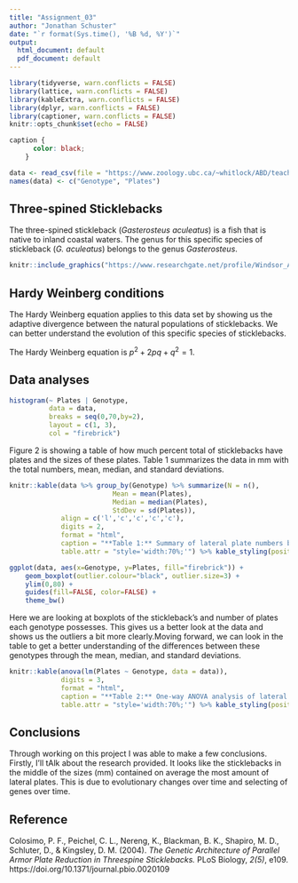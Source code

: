 ```yaml
---
title: "Assignment_03"
author: "Jonathan Schuster"
date: "`r format(Sys.time(), '%B %d, %Y')`"
output:
  html_document: default
  pdf_document: default
---
```

 <!-- This chunk is storing tidyverse, lattice, and kableExtra into my library. Prepares my Rmd file with the necessary packages to run lines of code. --> 
```r
library(tidyverse, warn.conflicts = FALSE)
library(lattice, warn.conflicts = FALSE)
library(kableExtra, warn.conflicts = FALSE)
library(dplyr, warn.conflicts = FALSE)
library(captioner, warn.conflicts = FALSE)
knitr::opts_chunk$set(echo = FALSE)
```
 <!-- This chunk is styling captions on the markdown document, specifically my table captions. --> 
```css
caption {
      color: black;
    }
```
<!-- This chunk is loading the excel data from the internet for me. -->
```r
data <- read_csv(file = "https://www.zoology.ubc.ca/~whitlock/ABD/teaching/datasets/03/03e3SticklebackPlates.csv")
names(data) <- c("Genotype", "Plates")


```

## Three-spined Sticklebacks
The three-spined stickleback (*Gasterosteus aculeatus*) is a fish that is native to inland coastal waters. The genus for this specific species of stickleback (*G. aculeatus*) belongs to the genus *Gasterosteus*.

<!-- This chunk is providing my markdown file with an image of the three-spined stickleback -->
```r
knitr::include_graphics("https://www.researchgate.net/profile/Windsor_Aguirre/publication/285915049/figure/fig2/AS:318190618988545@1452873963743/Lateral-plate-morphs-of-Gasterosteus-aculeatus-A-low-B-partial-C-complete-From_W640.jpg")

```

## Hardy Weinberg conditions
The Hardy Weinberg equation applies to this data set by showing us the adaptive divergence between the natural populations of sticklebacks. We can better understand the evolution of this specific species of sticklebacks. 

The Hardy Weinberg equation is $p^2 + 2pq + q^2 = 1$.

## Data analyses
<!-- This chunk is provding the document with histograms presenting the stickleback research visually -->
``` r
histogram(~ Plates | Genotype, 
		  data = data, 
		  breaks = seq(0,70,by=2),
		  layout = c(1, 3), 
		  col = "firebrick")
```
Figure 2 is showing a table of how much percent total of sticklebacks have plates and the sizes of these plates. Table 1 summarizes the data in mm with the total numbers, mean, median, and standard deviations.
<!-- This chunk is providing the document with a table summarizing the data provided in figure 2. -->
```r
knitr::kable(data %>% group_by(Genotype) %>% summarize(N = n(), 
			 			  Mean = mean(Plates), 
			 			  Median = median(Plates), 
			 			  StdDev = sd(Plates)), 
			 align = c('l','c','c','c','c'), 
			 digits = 2,
			 format = "html", 
			 caption = "**Table 1:** Summary of lateral plate numbers by genotype.",
			 table.attr = "style='width:70%;'") %>% kable_styling(position = "center")

```
<!-- This chunk is inserting another visual representation of the data in the form of boxplots. Looking at genotypes and plate.-->

```r
ggplot(data, aes(x=Genotype, y=Plates, fill="firebrick")) + 
	geom_boxplot(outlier.colour="black", outlier.size=3) + 
	ylim(0,80) + 
	guides(fill=FALSE, color=FALSE) +
	theme_bw()


```
Here we are looking at boxplots of the stickleback's and number of plates each genotype possesses. This gives us a better look at the data and shows us the outliers a bit more clearly.Moving forward, we can look in the table to get a better understanding of the differences between these genotypes through the mean, median, and standard deviations. 
<!-- In this chunk I am inserting the ANOVA table which basically gives the scientific relevance of the data for this research. -->
```r
knitr::kable(anova(lm(Plates ~ Genotype, data = data)),
			 digits = 3, 
			 format = "html", 
			 caption = "**Table 2:** One-way ANOVA analysis of lateral plate numbers by genotype.",
			 table.attr = "style='width:70%;'") %>% kable_styling(position = "center")

```

## Conclusions
Through working on this project I was able to make a few conclusions. Firstly, I'll tAlk about the research provided. It looks like the sticklebacks in the middle of the sizes (mm) contained on average the most amount of lateral plates. This is due to evolutionary changes over time and selecting of genes over time.

## Reference 
Colosimo, P. F., Peichel, C. L., Nereng, K., Blackman, B. K., Shapiro, M. D., Schluter, D., & Kingsley, D. M. (2004). _The Genetic Architecture of Parallel Armor Plate Reduction in Threespine Sticklebacks._ PLoS Biology, _2(5)_, e109. https://doi.org/10.1371/journal.pbio.0020109
